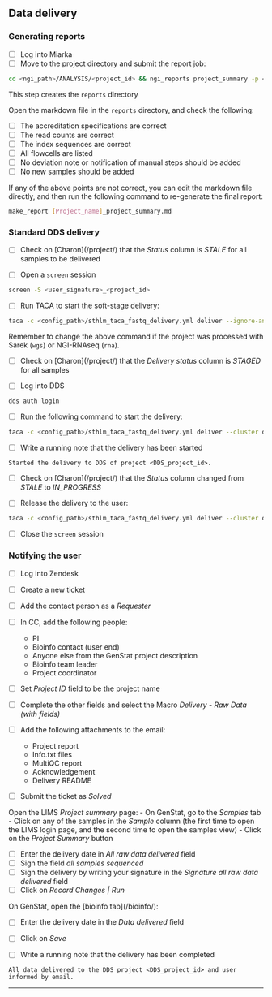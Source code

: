 
## Data delivery

### Generating reports

- [ ] Log into Miarka
- [ ] Move to the project directory and submit the report job:
```bash
cd <ngi_path>/ANALYSIS/<project_id> && ngi_reports project_summary -p <project_id> -s '<author_name>'`
```

This step creates the `reports` directory

Open the markdown file in the `reports` directory, and check the following:

- [ ] The accreditation specifications are correct
- [ ] The read counts are correct
- [ ] The index sequences are correct
- [ ] All flowcells are listed
- [ ] No deviation note or notification of manual steps should be added
- [ ] No new samples should be added

If any of the above points are not correct, you can edit the markdown file directly, and then run the following command to re-generate the final report:
```bash
make_report [Project_name]_project_summary.md
```

### Standard DDS delivery

- [ ] Check on [Charon](<charon_url>/project/<project_id>) that the _Status_ column is _STALE_ for all samples to be delivered

- [ ] Open a `screen` session
```bash
screen -S <user_signature>_<project_id>
```

- [ ] Run TACA to start the soft-stage delivery:
```bash
taca -c <config_path>/sthlm_taca_fastq_delivery.yml deliver --ignore-analysis-status --stage_only project <project_id>
```

::: {.callout-note}
Remember to change the above command if the project was processed with Sarek (`wgs`) or NGI-RNAseq (`rna`).
:::

- [ ] Check on [Charon](<charon_url>/project/<project_id>) that the _Delivery status_ column is _STAGED_ for all samples

- [ ] Log into DDS
```bash
dds auth login
```

- [ ] Run the following command to start the delivery:
```bash
taca -c <config_path>/sthlm_taca_fastq_delivery.yml deliver --cluster dds project <project_id>
```

- [ ] Write a running note that the delivery has been started

```text
Started the delivery to DDS of project <DDS_project_id>.
```

- [ ] Check on [Charon](<charon_url>/project/<project_id>) that the _Status_ column changed from _STALE_ to *IN_PROGRESS*

- [ ] Release the delivery to the user:
```bash
taca -c <config_path>/sthlm_taca_fastq_delivery.yml deliver --cluster dds release-dds-project --dds_project <project_name> --no-dds-mail <project_id>
```

- [ ] Close the `screen` session


### Notifying the user

- [ ] Log into Zendesk

- [ ] Create a new ticket
- [ ] Add the contact person as a _Requester_
- [ ] In CC, add the following people:
  - PI
  - Bioinfo contact (user end)
  - Anyone else from the GenStat project description
  - Bioinfo team leader
  - Project coordinator
- [ ] Set _Project ID_ field to be the project name
- [ ] Complete the other fields and select the Macro _Delivery - Raw Data (with fields)_
- [ ] Add the following attachments to the email:
  - Project report
  - Info.txt files
  - MultiQC report
  - Acknowledgement
  - Delivery README
- [ ] Submit the ticket as _Solved_

Open the LIMS _Project summary_ page:
- On GenStat, go to the _Samples_ tab
- Click on any of the samples in the _Sample_ column (the first time to open the LIMS login page, and the second time to open the samples view)
- Click on the _Project Summary_ button

- [ ] Enter the delivery date in _All raw data delivered_ field
- [ ] Sign the field _all samples sequenced_
- [ ] Sign the delivery by writing your signature in the _Signature all raw data delivered_ field
- [ ] Click on _Record Changes | Run_

On GenStat, open the [bioinfo tab](<genstat_url>/bioinfo/<project_id>):

- [ ] Enter the delivery date in the _Data delivered_ field
- [ ] Click on _Save_

- [ ] Write a running note that the delivery has been completed

```text
All data delivered to the DDS project <DDS_project_id> and user informed by email.
```

---
